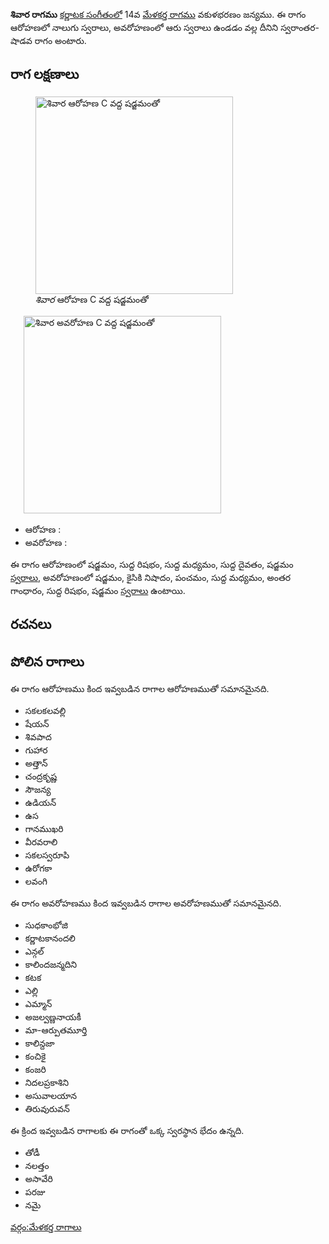 {{Infobox ragam
	| name          	=  శివార
	| synonym	    	= 
	| mela          	= 
	| chakra        	= 
	| janaka        	= 
	| type          	= స్వరాంతర-శాడవ
	| arohanam      	= {{svaraC|S|R1|M1|D1|S'}} 
	| avarohanam    	= {{svaraC|S'|N2|P|M1|G3|R1|S}}
	| jeeva         	=
	| chhaya        	=
	| nyasa         	=
	| vishesha      	= 
	| equivalent  		= 
}}
{{కర్ణాటక సంగీత రాగాలు}}
''' శివార రాగము''' [[కర్ణాటక సంగీతం]]లో 14వ [[మేళకర్త రాగము]] వకుళభరణం జన్యము.  ఈ రాగం ఆరోహణలో నాలుగు స్వరాలు, అవరోహణంలో ఆరు స్వరాలు ఉండడం వల్ల దీనిని స్వరాంతర-షాడవ రాగం అంటారు.


==రాగ లక్షణాలు==
[[Image:shivaara_ar_kb2wiki.png|thumb|right|316px|'' శివార'' ఆరోహణ C వద్ద షడ్జమంతో]]
	[[Image:shivaara_av_kb2wiki.png|thumb|right|316px|'' శివార'' అవరోహణ C వద్ద షడ్జమంతో]]

* ఆరోహణ : {{svaraC|S|R1|M1|D1|S'}} 
* అవరోహణ : {{svaraC|S'|N2|P|M1|G3|R1|S}}

ఈ రాగం ఆరోహణంలో షడ్జమం, సుద్ద  రిషభం, సుద్ద మధ్యమం, సుద్ద దైవతం, షడ్జమం [[స్వరాలు]], అవరోహణంలో షడ్జమం, కైసికి నిషాదం, పంచమం, సుద్ద మధ్యమం, అంతర గాంధారం, సుద్ద  రిషభం, షడ్జమం [[స్వరాలు]] ఉంటాయి.

==రచనలు==



==పోలిన రాగాలు==
ఈ రాగం ఆరోహణము కింద ఇవ్వబడిన రాగాల ఆరోహణముతో సమానమైనది.
* సకలకలవల్లి
* షేయన్
* శివపాద
* గుహార
* అత్తాన్
* చంద్రకృష్ణ
* సౌజన్య
* ఉడియన్
* ఉస
* గానముఖరి
* వీరవరాలి
* సకలస్వరూపి
* ఉరోగకా
* లవంగి

ఈ రాగం అవరోహణము కింద ఇవ్వబడిన రాగాల అవరోహణముతో సమానమైనది.
* సుధకాంభోజి
* కర్ణాటకానందలి
* ఎన్గల్
* కాలిందజన్మదిని
* కటక
* ఎల్లి
* ఎమ్మాన్
* అజల్వణ్ణనాయకీ
* మా-ఆర్పుతమూర్తి
* కాలిన్దజా
* కంచికై
* కంజరి
* నిదలప్రకాశిని
* అసువాలయాన
*  తిరువురువన్

ఈ క్రింద ఇవ్వబడిన రాగాలకు ఈ రాగంతో ఒక్క స్వరస్థాన భేదం ఉన్నది.
* తోడీ
* నలత్తం
*  అసావేరి
* పరజు
* నమై



[[వర్గం:మేళకర్త రాగాలు]]